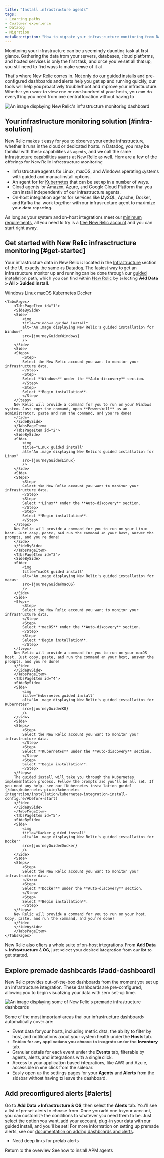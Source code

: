 ```yaml
---
title: "Install infrastructure agents"
tags:
- Learning paths
- Customer experience
- Datadog
- Migration
metaDescription: "How to migrate your infrastructure monitoring from Datadog to New Relic."
---
```









Monitoring your infrastructure can be a seemingly daunting task at first glance. Gathering the data from your servers, databases, cloud platforms, and hosted services is only the first task, and once you've set all that up, you still need to find ways to make sense of it all. 

That's where New Relic comes in. Not only do our guided installs and pre-configured dashboards and alerts help you get up and running quickly, our tools will help you proactively troubleshoot and improve your infrastructure. Whether you want to view one or one-hundred of your hosts, you can do everything you need from one central location without having to 

<img
    title="infrastructure_dashboards"
    alt="An image displaying New Relic's infrastructure monitoring dashboard"
    src={journeyMainDash}
/>

## Your infrastructure monitoring solution [#infra-solution]

New Relic makes it easy for you to observe your entire infrastructure, whether it runs in the cloud or dedicated hosts. In Datadog, you may be familiar with these capabilities as `agents`, and we call the same infrastructure capabilities `agents` at New Relic as well. Here are a few of the offerings for New Relic infrastructure monitoring:

* Infrastructure agents for Linux, macOS, and Windows operating systems with guided and manual install options.
* An agent for for [Kubernetes](/docs/kubernetes-pixie/kubernetes-integration/get-started/introduction-kubernetes-integration/) that can be set up in a number of ways.
* Cloud agents for Amazon, Azure, and Google Cloud Platform that you can install independently of our infrastructure agents.
* On-host integration agents for services like MySQL, Apache, Docker, and Kafka that work together with our infrastructure agent to maximize your data reporting.

As long as your system and on-host integrations meet our [minimum requirements](/docs/infrastructure/install-infrastructure-agent/get-started/requirements-infrastructure-agent/), all you need to try is a [free New Relic account](https://newrelic.com/signup) and you can start right away.

## Get started with New Relic infrasctructure monitoring [#get-started]

Your infrastructure data in New Relic is located in the [Infrastructure](https://one.newrelic.com/infra) section of the UI, exactly the same as Datadog. The fastest way to get an infrastructure monitor up and running can be done through our [guided installation](https://one.newrelic.com/launcher/nr1-core.explorer?pane=eyJuZXJkbGV0SWQiOiJucjEtY29yZS5saXN0aW5nIn0=&cards[0]=eyJuZXJkbGV0SWQiOiJucjEtaW5zdGFsbC1uZXdyZWxpYy5ucjEtaW5zdGFsbC1uZXdyZWxpYyIsImFjdGl2ZUNvbXBvbmVudCI6IlZUU09FbnZpcm9ubWVudCIsInBhdGgiOiJndWlkZWQifQ==) path, which you can find within [New Relic](https://one.newrelic.com) by selecting **Add Data > All > Guided install**.

<Tabs>
	<TabsBar>
        <TabsBarItem id="1">
            Windows
        </TabsBarItem>
        <TabsBarItem id="2">
            Linux
        </TabsBarItem>
        <TabsBarItem id="3">
            macOS
        </TabsBarItem>
        <TabsBarItem id="4">
            Kubernetes
        </TabsBarItem>
        <TabsBarItem id="5">
            Docker
        </TabsBarItem>
    </TabsBar>

    <TabsPages>
        <TabsPageItem id="1">
        <SideBySide>
        <Side>
            <img
            title="Windows guided install"
            alt="An image displaying New Relic's guided installation for Windows"
            src={journeyGuidedWindows}
            />
        </Side>
        <Side>
        <Steps>
            <Step>
            Select the New Relic account you want to monitor your infrastructure data.  
            </Step>
            <Step>
            Select **Windows** under the **Auto-discovery** section.
            </Step>
            <Step>
            Select **Begin installation**.
            </Step>
        </Steps>
        New Relic will provide a command for you to run on your Windows system. Just copy the command, open **Powershell** as an administrator, paste and run the command, and you're done!
        </Side>
        </SideBySide>
        </TabsPageItem>
        <TabsPageItem id="2">
        <SideBySide>
        <Side>
            <img
            title="Linux guided install"
            alt="An image displaying New Relic's guided installation for Linux"
            src={journeyGuidedLinux}
            />
        </Side>
        <Side>
        <Steps>
            <Step>
            Select the New Relic account you want to monitor your infrastructure data.  
            </Step>
            <Step>
            Select **Linux** under the **Auto-discovery** section.
            </Step>
            <Step>
            Select **Begin installation**.
            </Step>
        </Steps>
        New Relic will provide a command for you to run on your Linux host. Just copy, paste, and run the command on your host, answer the prompts, and you're done!
        </Side>
        </SideBySide>
        </TabsPageItem>
        <TabsPageItem id="3">
        <SideBySide>
        <Side>
            <img
            title="macOS guided install"
            alt="An image displaying New Relic's guided installation for macOS"
            src={journeyGuidedmacOS}
            />
        </Side>
        <Side>
        <Steps>
            <Step>
            Select the New Relic account you want to monitor your infrastructure data.  
            </Step>
            <Step>
            Select **macOS** under the **Auto-discovery** section.
            </Step>
            <Step>
            Select **Begin installation**.
            </Step>
        </Steps>
        New Relic will provide a command for you to run on your macOS host. Just copy, paste, and run the command on your host, answer the prompts, and you're done!
        </Side>
        </SideBySide>
        </TabsPageItem>
        <TabsPageItem id="4">
        <SideBySide>
        <Side>
            <img
            title="Kubernetes guided install"
            alt="An image displaying New Relic's guided installation for Kubernetes"
            src={journeyGuidedK8}
            />
        </Side>
        <Side>
        <Steps>
            <Step>
            Select the New Relic account you want to monitor your infrastructure data.  
            </Step>
            <Step>
            Select **Kubernetes** under the **Auto-discovery** section.
            </Step>
            <Step>
            Select **Begin installation**.
            </Step>
        </Steps>
        The guided install will take you through the Kubernetes implementation process. Follow the prompts and you'll be all set. If you need any help, see our [Kubernetes installation guide](/docs/kubernetes-pixie/kubernetes-integration/installation/kubernetes-integration-install-configure/#before-start)
        </Side>
        </SideBySide>
        </TabsPageItem>
        <TabsPageItem id="5">
        <SideBySide>
        <Side>
            <img
            title="Docker guided install"
            alt="An image displaying New Relic's guided installation for Docker"
            src={journeyGuidedDocker}
            />
        </Side>
        <Side>
        <Steps>
            <Step>
            Select the New Relic account you want to monitor your infrastructure data.  
            </Step>
            <Step>
            Select **Docker** under the **Auto-discovery** section.
            </Step>
            <Step>
            Select **Begin installation**.
            </Step>
        </Steps>
        New Relic will provide a command for you to run on your host. Copy, paste, and run the command, and you're done! 
        </Side>
        </SideBySide>
        </TabsPageItem>
    </TabsPages>
</Tabs>

New Relic also offers a whole suite of on-host integrations. From **Add Data > Infrastructure & OS**, just select your desired integration from our list to get started. 

## Explore premade dashboards [#add-dashboard]

New Relic provides out-of-the-box dashboards from the moment you set up an infrastructure integration. These dashboards are pre-configured, allowing you to begin visualizing your data with zero set-up time. 

<img
    title="Premade dashboards"
    alt="An image displaying some of New Relic's premade infrastructure dashboards"
    src={journeyNewDash}
/>

Some of the most important areas that our infrastructure dashboards automatically cover are:
* Event data for your hosts, including metric data, the ability to filter by host, and notifications about your system health under the **Hosts** tab.
* Entries for any applications you choose to integrate under the **Inventory** tab.
* Granular details for each event under the **Events** tab, filterable by agents, alerts, and integrations with a single click.
* Access to your application based integrations, like AWS and Azure, accessible in one click from the sidebar.
* Easily open up the settings pages for your **Agents** and **Alerts** from the sidebar without having to leave the dashboard. 

## Add preconfigured alerts [#alerts]

Go to **Add Data > Infrastructure & OS**, then select the **Alerts** tab. You'll see a list of preset alerts to choose from. Once you add one to your account, you can customize the conditions to whatever you need them to be. Just select the option you want, add your account, plug-in your data with our guided install, and you'll be set! For more information on setting up premade alerts, see our [documentation on adding dashboards and alerts](/docs/journey-migration/migrating-dashboards/).

* Need deep links for prefab alerts

<SideBySide>
    <Side>
        <DocTiles variant="labs">
            <DocTile
                path="/docs/journey-migration/migrating-from-dd/"
                label={{text: '⬅️ PREVIOUS', color: '#AFE2E3'}}    
            >
                Return to the overview
            </DocTile>
        </DocTiles>
    </Side>
    <Side>
        <DocTiles variant="labs">
            <DocTile
                path="/docs/journey-migration/migrating-apm/"
                label={{text: 'NEXT ➡️', color: '#AFE2E3'}}    
            >
                See how to install APM agents
            </DocTile>
        </DocTiles>
    </Side>
</SideBySide>